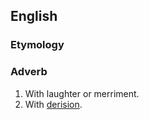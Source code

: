 ==English==

===Etymology===
{{suffix|laughing|ly|lang=en}}

===Adverb===
{{en-adv}}

# With laughter or merriment.
# With [[derision]].
